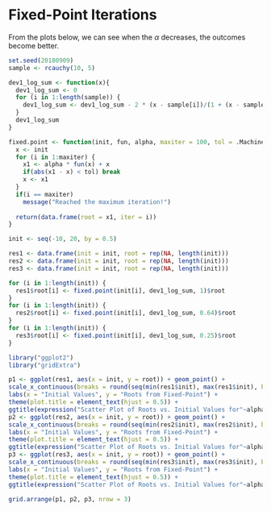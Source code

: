 # Fixed-Point Iterations

From the plots below, we can see when the $\alpha$ decreases, the outcomes become better.

```r
set.seed(20180909)
sample <- rcauchy(10, 5)

dev1_log_sum <- function(x){
  dev1_log_sum <- 0
  for (i in 1:length(sample)) {
    dev1_log_sum <- dev1_log_sum - 2 * (x - sample[i])/(1 + (x - sample[i])^2)
  }
  dev1_log_sum
}

fixed.point <- function(init, fun, alpha, maxiter = 100, tol = .Machine$double.eps^0.2){
  x <- init
  for (i in 1:maxiter) {
    x1 <- alpha * fun(x) + x
    if(abs(x1 - x) < tol) break
    x <- x1
  }
  if(i == maxiter)
    message("Reached the maximum iteration!")
  
  return(data.frame(root = x1, iter = i))
}

init <- seq(-10, 20, by = 0.5)

res1 <- data.frame(init = init, root = rep(NA, length(init)))
res2 <- data.frame(init = init, root = rep(NA, length(init)))
res3 <- data.frame(init = init, root = rep(NA, length(init)))

for (i in 1:length(init)) {
  res1$root[i] <- fixed.point(init[i], dev1_log_sum, 1)$root
}
for (i in 1:length(init)) {
  res2$root[i] <- fixed.point(init[i], dev1_log_sum, 0.64)$root
}
for (i in 1:length(init)) {
  res3$root[i] <- fixed.point(init[i], dev1_log_sum, 0.25)$root
}

library("ggplot2")
library("gridExtra")

p1 <- ggplot(res1, aes(x = init, y = root)) + geom_point() + 
scale_x_continuous(breaks = round(seq(min(res1$init), max(res1$init), by = 1),1)) +
labs(x = "Initial Values", y = "Roots from Fixed-Point") + 
theme(plot.title = element_text(hjust = 0.5)) + 
ggtitle(expression("Scatter Plot of Roots vs. Initial Values for"~alpha == 1))
p2 <- ggplot(res2, aes(x = init, y = root)) + geom_point() + 
scale_x_continuous(breaks = round(seq(min(res2$init), max(res2$init), by = 1),1)) +
labs(x = "Initial Values", y = "Roots from Fixed-Point") + 
theme(plot.title = element_text(hjust = 0.5)) + 
ggtitle(expression("Scatter Plot of Roots vs. Initial Values for"~alpha == 0.64))
p3 <- ggplot(res3, aes(x = init, y = root)) + geom_point() + 
scale_x_continuous(breaks = round(seq(min(res3$init), max(res3$init), by = 1),1)) +
labs(x = "Initial Values", y = "Roots from Fixed-Point") + 
theme(plot.title = element_text(hjust = 0.5)) + 
ggtitle(expression("Scatter Plot of Roots vs. Initial Values for"~alpha == 0.25))

grid.arrange(p1, p2, p3, nrow = 3)
```


